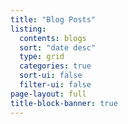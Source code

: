 ```yaml
---
title: "Blog Posts"
listing:
  contents: blogs
  sort: "date desc"
  type: grid
  categories: true
  sort-ui: false
  filter-ui: false
page-layout: full
title-block-banner: true
---
```

